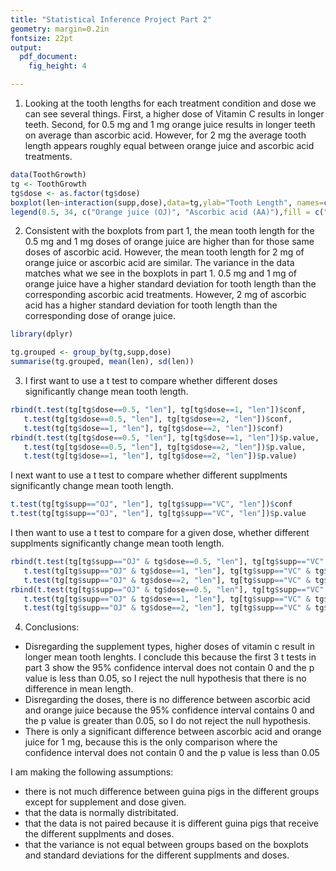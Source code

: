 ```yaml
---
title: "Statistical Inference Project Part 2"
geometry: margin=0.2in
fontsize: 22pt
output:
  pdf_document:
    fig_height: 4

---
```

1. Looking at the tooth lengths for each treatment condition and dose we can see several things. First, a higher dose of Vitamin C results in longer teeth. Second, for 0.5 mg and 1 mg orange juice results in longer teeth on average than ascorbic acid. However, for 2 mg the average tooth length appears roughly equal between orange juice and ascorbic acid treatments.
```r
data(ToothGrowth)
tg <- ToothGrowth
tg$dose <- as.factor(tg$dose)
boxplot(len~interaction(supp,dose),data=tg,ylab="Tooth Length", names=c("OJ 0.5mg","AA 0.5mg","OJ 1mg","AA 1mg","AA 2mg","AA 2mg"), main="Tooth length by treatment and dose",col=c("orange", "yellow"), cex.axis=.6, cex.main=.75, cex.lab=.75)
legend(0.5, 34, c("Orange juice (OJ)", "Ascorbic acid (AA)"),fill = c("orange", "yellow"))
```

2. Consistent with the boxplots from part 1, the mean tooth length for the 0.5 mg and 1 mg doses of orange juice are higher than for those same doses of ascorbic acid. However, the mean tooth length for 2 mg of orange juice or ascorbic acid are similar. The variance in the data matches what we see in the boxplots in part 1. 0.5 mg and 1 mg of orange juice have a higher standard deviation for tooth length than the corresponding ascorbic acid treatments. However, 2 mg of ascorbic acid has a higher standard deviation for tooth length than the corresponding dose of orange juice.
```r
library(dplyr)
```
```r
tg.grouped <- group_by(tg,supp,dose)
summarise(tg.grouped, mean(len), sd(len))
```
3. I first want to use a t test to compare whether different doses significantly change mean tooth length.
```r
rbind(t.test(tg[tg$dose==0.5, "len"], tg[tg$dose==1, "len"])$conf, 
   t.test(tg[tg$dose==0.5, "len"], tg[tg$dose==2, "len"])$conf,
   t.test(tg[tg$dose==1, "len"], tg[tg$dose==2, "len"])$conf)
rbind(t.test(tg[tg$dose==0.5, "len"], tg[tg$dose==1, "len"])$p.value,
   t.test(tg[tg$dose==0.5, "len"], tg[tg$dose==2, "len"])$p.value,
   t.test(tg[tg$dose==1, "len"], tg[tg$dose==2, "len"])$p.value)
```
I next want to use a t test to compare whether different supplments significantly change mean tooth length.
```r
t.test(tg[tg$supp=="OJ", "len"], tg[tg$supp=="VC", "len"])$conf
t.test(tg[tg$supp=="OJ", "len"], tg[tg$supp=="VC", "len"])$p.value
```
I then want to use a t test to compare for a given dose, whether different supplments significantly change mean tooth length.
```r
rbind(t.test(tg[tg$supp=="OJ" & tg$dose==0.5, "len"], tg[tg$supp=="VC" & tg$dose==0.5, "len"])$conf,
   t.test(tg[tg$supp=="OJ" & tg$dose==1, "len"], tg[tg$supp=="VC" & tg$dose==1, "len"])$conf,
   t.test(tg[tg$supp=="OJ" & tg$dose==2, "len"], tg[tg$supp=="VC" & tg$dose==2, "len"])$conf)
rbind(t.test(tg[tg$supp=="OJ" & tg$dose==0.5, "len"], tg[tg$supp=="VC" & tg$dose==0.5, "len"])$p.value,
   t.test(tg[tg$supp=="OJ" & tg$dose==1, "len"], tg[tg$supp=="VC" & tg$dose==1, "len"])$p.value,
   t.test(tg[tg$supp=="OJ" & tg$dose==2, "len"], tg[tg$supp=="VC" & tg$dose==2, "len"])$p.value)
```
4. Conclusions:
* Disregarding the supplement types, higher doses of vitamin c result in longer mean tooth lenghts. I conclude this because the first 3 t tests in part 3 show the 95% confidence interval does not contain 0 and the p value is less than 0.05, so I reject the null hypothesis that there is no difference in mean length.
* Disregarding the doses, there is no difference between ascorbic acid and orange juice because the 95% confidence interval contains 0 and the p value is greater than 0.05, so I do not reject the null hypothesis.
* There is only a significant difference between ascorbic acid and orange juice for 1 mg, because this is the only comparison where the confidence interval does not contain 0 and the p value is less than 0.05

I am making the following assumptions:

* there is not much difference between guina pigs in the different groups except for supplement and dose given.
* that the data is normally distribitated.
* that the data is not paired because it is different guina pigs that receive the different supplments and doses.
* that the variance is not equal between groups based on the boxplots and standard deviations for the different supplments and doses.